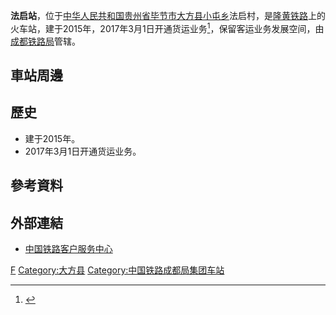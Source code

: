 {{Infobox China railway station
|车站名称 = 法启站
|图片 = 
|图片介绍 = 
|其他名称 =
|车站拼音 = Faqi
|英文名称 = Faqi Railway Station
|电报码 = FQE
|拼音码 = FQI
|车站代码 = 50097<ref>{{cite web|url=http://hyfw.12306.cn/hyinfo/action/FwcszsAction_index?type=1|title=营业站服务信息查询|publisher=[[中国铁路客户服务中心|中国铁路客户服务中心]]|accessdate=2017-03-29|archive-date=2016-11-06|archive-url=https://web.archive.org/web/20161106075157/http://hyfw.12306.cn/hyinfo/action/FwcszsAction_index?type=1|dead-url=no}}</ref>
|车站地址 = [[贵州省|贵州省]][[毕节市|毕节市]][[大方县|大方县]][[小屯乡_(大方县)|小屯乡]]法启村
|归属 = [[成都铁路局|成都铁路局]]
|车站等级 =
|线路 = [[隆黄铁路|隆黄铁路]]
|月台数目 = 
|股道数目 = 
}}
'''法启站'''，位于[[中华人民共和国|中华人民共和国]][[贵州省|贵州省]][[毕节市|毕节市]][[大方县|大方县]][[小屯乡_(大方县)|小屯乡]]法启村，是[[隆黄铁路|隆黄铁路]]上的火车站，建于2015年，2017年3月1日开通货运业务<ref>{{Cite web |url=http://news.gaotie.cn/huochezhan/2017-03-03/382518.html |title=织毕铁路大方法启站货运开通运营 |access-date=2017-03-28 |archive-date=2017-11-11 |archive-url=https://web.archive.org/web/20171111202306/http://news.gaotie.cn/huochezhan/2017-03-03/382518.html |dead-url=no }}</ref>，保留客运业务发展空间，由[[成都铁路局|成都铁路局]]管辖。
==車站周邊==

==歷史==
* 建于2015年。
* 2017年3月1日开通货运业务。
==參考資料==
{{reflist}}
==外部連結==
* [http://www.12306.cn/mormhweb/ 中国铁路客户服务中心] {{Wayback|url=http://www.12306.cn/mormhweb/ |date=20180205163941 }}
{{China-rail-stub}}
{{隆黄铁路}}
[[Category:毕节市铁路车站|F]]
[[Category:大方县|Category:大方县]]
[[Category:中国铁路成都局集团车站|Category:中国铁路成都局集团车站]]